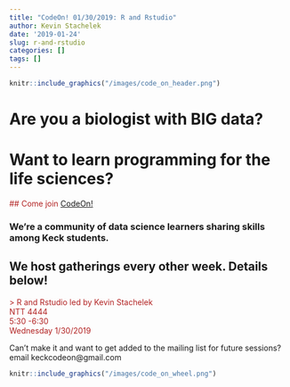 ```yaml
---
title: "CodeOn! 01/30/2019: R and Rstudio"
author: Kevin Stachelek
date: '2019-01-24'
slug: r-and-rstudio
categories: []
tags: []
---
```


```r
knitr::include_graphics("/images/code_on_header.png")
```

# Are you a biologist with __BIG__ data? 

# Want to learn programming for the life sciences? 

<span style="color:firebrick">
## Come join [CodeOn!](https://keckcodeon.netlify.com) 
</span>

### We're a community of data science learners sharing skills among Keck students. 

## We host gatherings every other week. Details below!

<span style="color:firebrick">
> R and Rstudio
led by Kevin Stachelek  
NTT 4444  
5:30 -6:30  
Wednesday 1/30/2019
</span>

Can't make it and want to get added to the mailing list for future sessions? email keckcodeon@gmail.com

```r
knitr::include_graphics("/images/code_on_wheel.png")
```

